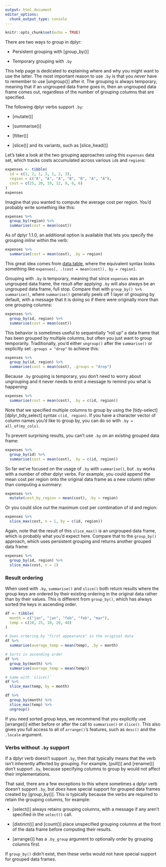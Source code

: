 ```yaml
---
output: html_document
editor_options: 
  chunk_output_type: console
---
```


```r
knitr::opts_chunk$set(echo = TRUE)
```

There are two ways to group in dplyr:

-   Persistent grouping with [group_by()]

-   Temporary grouping with `.by`

This help page is dedicated to explaining where and why you might want to use the latter.
The most important reason to use `.by` is that you *never* have to remember to use [ungroup()] after it.
The grouping is always temporary, meaning that if an ungrouped data frame goes in, then an ungrouped data frame comes out, regardless of the number of grouping columns that are specified.

The following dplyr verbs support `.by`:

-   [mutate()]

-   [summarise()]

-   [filter()]

-   [slice()] and its variants, such as [slice_head()]

Let's take a look at the two grouping approaches using this `expenses` data set, which tracks costs accumulated across various `id`s and `region`s:

```r
expenses <- tibble(
  id = c(1, 2, 1, 3, 1, 2, 3),
  region = c("A", "A", "A", "B", "B", "A", "A"),
  cost = c(25, 20, 19, 12, 9, 6, 6)
)
expenses
```

Imagine that you wanted to compute the average cost per region.
You'd probably write something like this:

```r
expenses %>%
  group_by(region) %>%
  summarise(cost = mean(cost))
```

As of dplyr 1.1.0, an additional option is available that lets you specify the grouping *inline* within the verb:

```r
expenses %>%
  summarise(cost = mean(cost), .by = region)
```

This great idea comes from [data.table](https://CRAN.R-project.org/package=data.table), where the equivalent syntax looks something like `expenses[, .(cost = mean(cost)), by = region]`.

Grouping with `.by` is temporary, meaning that since `expenses` was an ungrouped data frame, the result after applying `.by` will also always be an ungrouped data frame, full stop.
Compare that with `group_by() %>% summarise()`, where `summarise()` generally peels off 1 layer of grouping by default, with a message that it is doing so if there were originally more than one grouping columns:

```r
expenses %>%
  group_by(id, region) %>%
  summarise(cost = mean(cost))
```

This behavior is sometimes useful to sequentially "roll up" a data frame that has been grouped by multiple columns, but often you just want to group temporarily.
Traditionally, you'd either `ungroup()` after the `summarise()` or explicitly set `.groups = "drop"` to achieve this:

```r
expenses %>%
  group_by(id, region) %>%
  summarise(cost = mean(cost), .groups = "drop")
```

Because `.by` grouping is temporary, you don't need to worry about ungrouping and it never needs to emit a message to remind you what is happening:

```r
expenses %>%
  summarise(cost = mean(cost), .by = c(id, region))
```

Note that we specified multiple columns to group by using the [tidy-select][dplyr_tidy_select] syntax `c(id, region)`.
If you have a character vector of column names you'd like to group by, you can do so with `.by = all_of(my_cols)`.

To prevent surprising results, you can't use `.by` on an existing grouped data frame:

```r
expenses %>% 
  group_by(id) %>%
  summarise(cost = mean(cost), .by = c(id, region))
```

So far we've focused on the usage of `.by` with `summarise()`, but `.by` works with a number of other dplyr verbs.
For example, you could append the mean cost per region onto the original data frame as a new column rather than computing a summary:

```r
expenses %>%
  mutate(cost_by_region = mean(cost), .by = region)
```

Or you could slice out the maximum cost per combination of id and region:

```r
expenses %>%
  slice_max(cost, n = 1, by = c(id, region))
```

Again, note that the result of this `slice_max()` is an ungrouped data frame, which is probably what you'd expect here.
Compare that to the `group_by()` approach, which uses persistent grouping and returns another grouped data frame:

```r
expenses %>%
  group_by(id, region) %>%
  slice_max(cost, n = 1)
```

### Result ordering

When used with `.by`, `summarise()` and `slice()` both return results where the group keys are ordered by their existing ordering in the original data rather than by their values.
This is different from `group_by()`, which has always sorted the keys in ascending order.

```r
df <- tibble(
  month = c("jan", "jan", "feb", "feb", "mar"),
  temp = c(20, 25, 18, 20, 40)
)

# Uses ordering by "first appearance" in the original data
df %>%
  summarise(average_temp = mean(temp), .by = month)

# Sorts in ascending order
df %>%
  group_by(month) %>%
  summarise(average_temp = mean(temp))

# Same with `slice()`
df %>%
  slice_max(temp, by = month)

df %>%
  group_by(month) %>%
  slice_max(temp) %>%
  ungroup()
```

If you need sorted group keys, we recommend that you explicitly use [arrange()] either before or after the call to `summarise()` or `slice()`.
This also gives you full access to all of `arrange()`'s features, such as `desc()` and the `.locale` argument.

### Verbs without `.by` support

If a dplyr verb doesn't support `.by`, then that typically means that the verb isn't inherently affected by grouping.
For example, [pull()] and [rename()] don't support `.by`, because specifying columns to group by would not affect their implementations.

That said, there are a few exceptions to this where sometimes a dplyr verb doesn't support `.by`, but *does* have special support for grouped data frames created by [group_by()].
This is typically because the verbs are required to retain the grouping columns, for example:

-   [select()] always retains grouping columns, with a message if any aren't specified in the `select()` call.

-   [distinct()] and [count()] place unspecified grouping columns at the front of the data frame before computing their results.

-   [arrange()] has a `.by_group` argument to optionally order by grouping columns first.

If `group_by()` didn't exist, then these verbs would not have special support for grouped data frames.
